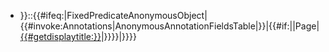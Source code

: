 * {{PropName|{{#formredlink:target=Property:{{{1}}}|form=Property|link text={{{1}}}|existing page link text={{{1}}}|tooltip=Click to initialize this property...}}}}::{{#ifeq:{{{3}}}|FixedPredicateAnonymousObject|{{#invoke:Annotations|AnonymousAnnotationFieldsTable|{{{2}}}}}|{{#if:{{{2|}}}|{{PropVal|{{#ifeq:{{#show:Property:{{{1}}}|?Has type|link=none}}|Page|[[{{{2}}}|{{#getdisplaytitle:{{{2}}}}}]]|{{{2}}}}}}}|}}}}